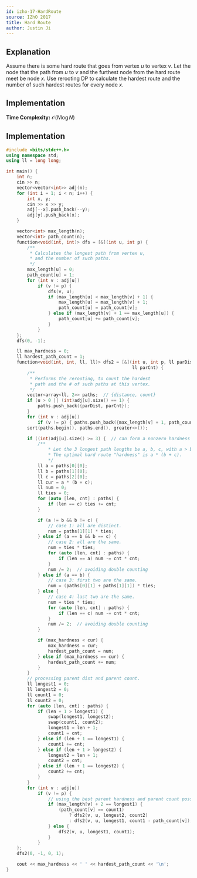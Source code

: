 ```yaml
---
id: izho-17-HardRoute
source: IZhO 2017
title: Hard Route
author: Justin Ji
---
```


## Explanation

Assume there is some hard route that goes from vertex $u$ to vertex $v$.
Let the node that the path from $u$ to $v$ and the furthest node from the hard route meet be node $x$.
Use rerooting DP to calculate the hardest route and the number of such hardest routes for every node $x$.

## Implementation

**Time Complexity:** $\mathcal{O}(N\log{N})$

## Implementation

```cpp
#include <bits/stdc++.h>
using namespace std;
using ll = long long;

int main() {
	int n;
	cin >> n;
	vector<vector<int>> adj(n);
	for (int i = 1; i < n; i++) {
		int x, y;
		cin >> x >> y;
		adj[--x].push_back(--y);
		adj[y].push_back(x);
	}

	vector<int> max_length(n);
	vector<int> path_count(n);
	function<void(int, int)> dfs = [&](int u, int p) {
		/**
		 * Calculates the longest path from vertex u,
		 * and the number of such paths.
		 */
		max_length[u] = 0;
		path_count[u] = 1;
		for (int v : adj[u])
			if (v != p) {
				dfs(v, u);
				if (max_length[u] < max_length[v] + 1) {
					max_length[u] = max_length[v] + 1;
					path_count[u] = path_count[v];
				} else if (max_length[v] + 1 == max_length[u]) {
					path_count[u] += path_count[v];
				}
			}
	};
	dfs(0, -1);

	ll max_hardness = 0;
	ll hardest_path_count = 1;
	function<void(int, int, ll, ll)> dfs2 = [&](int u, int p, ll parDist,
	                                            ll parCnt) {
		/**
		 * Performs the rerooting, to count the hardest
		 * path and the # of such paths at this vertex.
		 */
		vector<array<ll, 2>> paths;  // {distance, count}
		if (u > 0 || (int)adj[u].size() == 1) {
			paths.push_back({parDist, parCnt});
		}
		for (int v : adj[u])
			if (v != p) { paths.push_back({max_length[v] + 1, path_count[v]}); }
		sort(paths.begin(), paths.end(), greater<>());

        if ((int)adj[u].size() >= 3) {  // can form a nonzero hardness route
            /**
                * Let the 3 longest path lengths be a, b, c, with a > b > c.
                * The optimal hard route "hardness" is a * (b + c).
                */
            ll a = paths[0][0];
            ll b = paths[1][0];
            ll c = paths[2][0];
            ll cur = a * (b + c);
            ll num = 0;
            ll ties = 0;
            for (auto [len, cnt] : paths) {
                if (len == c) ties += cnt;
            }

            if (a != b && b != c) {
                // case 1: all are distinct.
                num = paths[1][1] * ties;
            } else if (a == b && b == c) {
                // case 2: all are the same.
                num = ties * ties;
                for (auto [len, cnt] : paths) {
                    if (len == a) num -= cnt * cnt;
                }
                num /= 2;  // avoiding double counting
            } else if (a == b) {
                // case 3: first two are the same.
                num = (paths[0][1] + paths[1][1]) * ties;
            } else {
                // case 4: last two are the same.
                num = ties * ties;
                for (auto [len, cnt] : paths) {
                    if (len == c) num -= cnt * cnt;
                }
                num /= 2;  // avoiding double counting
            }

            if (max_hardness < cur) {
                max_hardness = cur;
                hardest_path_count = num;
            } else if (max_hardness == cur) {
                hardest_path_count += num;
            }
        }
        // processing parent dist and parent count.
        ll longest1 = 0;
        ll longest2 = 0;
        ll count1 = 0;
        ll count2 = 0;
        for (auto [len, cnt] : paths) {
            if (len + 1 > longest1) {
                swap(longest1, longest2);
                swap(count1, count2);
                longest1 = len + 1;
                count1 = cnt;
            } else if (len + 1 == longest1) {
                count1 += cnt;
            } else if (len + 1 > longest2) {
                longest2 = len + 1;
                count2 = cnt;
            } else if (len + 1 == longest2) {
                count2 += cnt;
            }
        }
        for (int v : adj[u])
            if (v != p) {
                // using the best parent hardness and parent count possible.
                if (max_length[v] + 2 == longest1) {
                    (path_count[v] == count1)
                        ? dfs2(v, u, longest2, count2)
                        : dfs2(v, u, longest1, count1 - path_count[v]);
                } else {
                    dfs2(v, u, longest1, count1);
                }
            }
    };
    dfs2(0, -1, 0, 1);

    cout << max_hardness << ' ' << hardest_path_count << '\n';
}
```